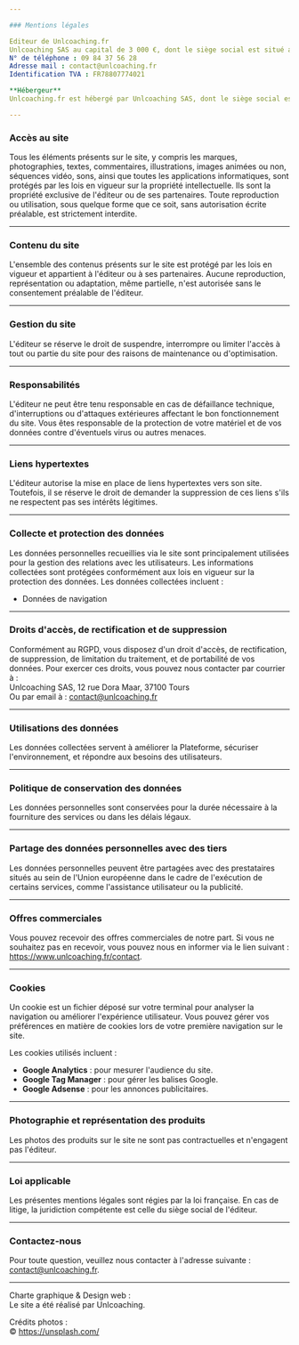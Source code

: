 ```yaml
---

### Mentions légales

Editeur de Unlcoaching.fr  
Unlcoaching SAS au capital de 3 000 €, dont le siège social est situé au 12 rue Dora Maar, 37100 Tours, représentée par Kévin Descoubes, en qualité de Président, immatriculée au RCS de Tours B 807 774 021 (SIREN 807774021).  
N° de téléphone : 09 84 37 56 28  
Adresse mail : contact@unlcoaching.fr  
Identification TVA : FR78807774021

**Hébergeur**  
Unlcoaching.fr est hébergé par Unlcoaching SAS, dont le siège social est situé au 12 rue Dora Maar, 37100 Tours.

---
```


### Accès au site

Tous les éléments présents sur le site, y compris les marques, photographies, textes, commentaires, illustrations, images animées ou non, séquences vidéo, sons, ainsi que toutes les applications informatiques, sont protégés par les lois en vigueur sur la propriété intellectuelle. Ils sont la propriété exclusive de l'éditeur ou de ses partenaires. Toute reproduction ou utilisation, sous quelque forme que ce soit, sans autorisation écrite préalable, est strictement interdite.

---

### Contenu du site

L'ensemble des contenus présents sur le site est protégé par les lois en vigueur et appartient à l'éditeur ou à ses partenaires. Aucune reproduction, représentation ou adaptation, même partielle, n'est autorisée sans le consentement préalable de l'éditeur.

---

### Gestion du site

L'éditeur se réserve le droit de suspendre, interrompre ou limiter l'accès à tout ou partie du site pour des raisons de maintenance ou d'optimisation.

---

### Responsabilités

L'éditeur ne peut être tenu responsable en cas de défaillance technique, d'interruptions ou d'attaques extérieures affectant le bon fonctionnement du site. Vous êtes responsable de la protection de votre matériel et de vos données contre d'éventuels virus ou autres menaces.

---

### Liens hypertextes

L'éditeur autorise la mise en place de liens hypertextes vers son site. Toutefois, il se réserve le droit de demander la suppression de ces liens s'ils ne respectent pas ses intérêts légitimes.

---

### Collecte et protection des données

Les données personnelles recueillies via le site sont principalement utilisées pour la gestion des relations avec les utilisateurs. Les informations collectées sont protégées conformément aux lois en vigueur sur la protection des données. Les données collectées incluent :  
- Données de navigation

---

### Droits d'accès, de rectification et de suppression

Conformément au RGPD, vous disposez d'un droit d'accès, de rectification, de suppression, de limitation du traitement, et de portabilité de vos données. Pour exercer ces droits, vous pouvez nous contacter par courrier à :  
Unlcoaching SAS, 12 rue Dora Maar, 37100 Tours  
Ou par email à : contact@unlcoaching.fr

---

### Utilisations des données

Les données collectées servent à améliorer la Plateforme, sécuriser l'environnement, et répondre aux besoins des utilisateurs.

---

###  Politique de conservation des données

Les données personnelles sont conservées pour la durée nécessaire à la fourniture des services ou dans les délais légaux.

---

###  Partage des données personnelles avec des tiers

Les données personnelles peuvent être partagées avec des prestataires situés au sein de l'Union européenne dans le cadre de l'exécution de certains services, comme l'assistance utilisateur ou la publicité.

---

###  Offres commerciales

Vous pouvez recevoir des offres commerciales de notre part. Si vous ne souhaitez pas en recevoir, vous pouvez nous en informer via le lien suivant : https://www.unlcoaching.fr/contact.

---

###  Cookies

Un cookie est un fichier déposé sur votre terminal pour analyser la navigation ou améliorer l'expérience utilisateur. Vous pouvez gérer vos préférences en matière de cookies lors de votre première navigation sur le site.

Les cookies utilisés incluent :  
- **Google Analytics** : pour mesurer l'audience du site.  
- **Google Tag Manager** : pour gérer les balises Google.  
- **Google Adsense** : pour les annonces publicitaires.

---

###  Photographie et représentation des produits

Les photos des produits sur le site ne sont pas contractuelles et n'engagent pas l'éditeur.

---

###  Loi applicable

Les présentes mentions légales sont régies par la loi française. En cas de litige, la juridiction compétente est celle du siège social de l'éditeur.

---

###  Contactez-nous

Pour toute question, veuillez nous contacter à l'adresse suivante : contact@unlcoaching.fr.

---

Charte graphique & Design web :  
Le site a été réalisé par Unlcoaching.

Crédits photos :  
© https://unsplash.com/
